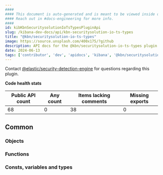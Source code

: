 ```yaml
---
####
#### This document is auto-generated and is meant to be viewed inside our experimental, new docs system.
#### Reach out in #docs-engineering for more info.
####
id: kibKbnSecuritysolutionIoTsTypesPluginApi
slug: /kibana-dev-docs/api/kbn-securitysolution-io-ts-types
title: "@kbn/securitysolution-io-ts-types"
image: https://source.unsplash.com/400x175/?github
description: API docs for the @kbn/securitysolution-io-ts-types plugin
date: 2024-06-13
tags: ['contributor', 'dev', 'apidocs', 'kibana', '@kbn/securitysolution-io-ts-types']
---
```




Contact [@elastic/security-detection-engine](https://github.com/orgs/elastic/teams/security-detection-engine) for questions regarding this plugin.

**Code health stats**

| Public API count  | Any count | Items lacking comments | Missing exports |
|-------------------|-----------|------------------------|-----------------|
| 68 | 0 | 38 | 0 |

## Common

### Objects
<DocDefinitionList data={kbnSecuritysolutionIoTsTypesObj.common.objects}/>

### Functions
<DocDefinitionList data={kbnSecuritysolutionIoTsTypesObj.common.functions}/>

### Consts, variables and types
<DocDefinitionList data={kbnSecuritysolutionIoTsTypesObj.common.misc}/>

